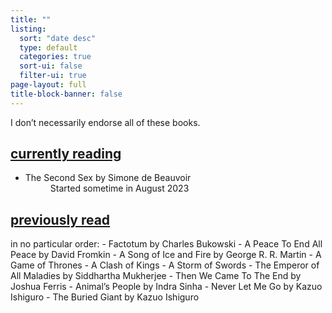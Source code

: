 ```yaml
---
title: ""
listing:
  sort: "date desc"
  type: default
  categories: true
  sort-ui: false
  filter-ui: true
page-layout: full
title-block-banner: false
---
```


I don't necessarily endorse all of these books.

## <ins>currently reading</ins>
- The Second Sex by Simone de Beauvoir 
    : Started sometime in August 2023

## <ins>previously read</ins>

in no particular order:
- Factotum by Charles Bukowski
- A Peace To End All Peace by David Fromkin
- A Song of Ice and Fire by George R. R. Martin
    - A Game of Thrones
    - A Clash of Kings
    - A Storm of Swords
- The Emperor of All Maladies by Siddhartha Mukherjee
- Then We Came To The End by Joshua Ferris
- Animal's People by Indra Sinha
- Never Let Me Go by Kazuo Ishiguro
- The Buried Giant by Kazuo Ishiguro